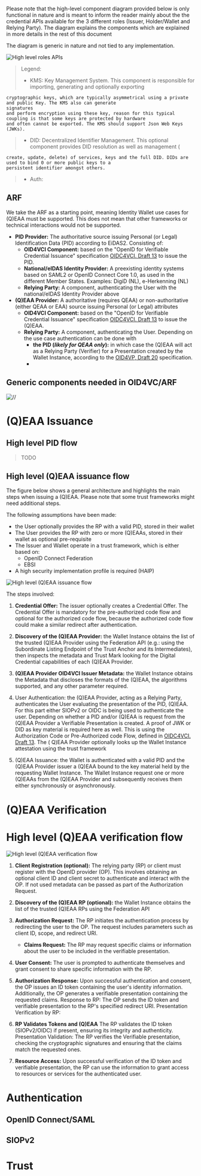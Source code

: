 
<Title size="large" variant="primary">
  Introduction
</Title>

Please note that the high-level component diagram provided below is only functional in nature and is meant to inform the
reader mainly about the the credential APIs available for the 3 different roles (Issuer, Holder/Wallet and Relying
Party). The diagram explains the components which are explained in more details in the rest of this document

The diagram is generic in nature and not tied to any implementation.

![High level roles APIs](/assets/High-level-roles-api.svg)

> Legend:
>
> - KMS: Key Management System. This component is responsible for importing, generating and optionally exporting

    cryptographic keys, which are typically asymmetrical using a private and public Key. The KMS also can generate
    signatures
    and perform encryption using these key, reason for this typical coupling is that some keys are protected by hardware
    and often cannot be exported. The KMS should support Json Web Keys (JWKs).

> - DID: Decentralized Identifier Management. This optional component provides DID resolution as well as management (

    create, update, delete) of services, keys and the full DID. DIDs are used to bind 0 or more public keys to a
    persistent identifier amongst others.

> - Auth:

## ARF

We take the ARF as a starting point, meaning Identity Wallet use cases for (Q)EAA must be supported. This does not
mean that other frameworks or technical interactions would not be supported.

- **PID Provider:** The authoritative source issuing Personal (or Legal) Identification Data (PID) according to EiDAS2.
  Consisting of:
  - **OID4VCI Component:** based on the "OpenID for Verifiable Credential Issuance"
    specification [OIDC4VCI. Draft 13](https://openid.bitbucket.io/connect/openid-4-verifiable-credential-issuance-1_0.html)
    to issue the PID.
  - **National/eIDAS Identity Provider:** A preexisting identity systems based on SAML2 or OpenID Connect Core 1.0, as
    used in the different Member States. Examples: DigiD (NL), e-Herkenning (NL)
  - **Relying Party:** A component, authenticating the User with the national/eIDAS Identity Provider above
- **(Q)EAA Provider:** A authoritative (requires QEAA) or non-authoritative (either QEAA or EAA) source issuing
  Personal (or Legal) attributes
  - **OID4VCI Component:** based on the "OpenID for Verifiable Credential Issuance"
    specification [OIDC4VCI. Draft 13](https://openid.bitbucket.io/connect/openid-4-verifiable-credential-issuance-1_0.html)
    to issue the (Q)EAA.
  - **Relying Party:** A component, authenticating the User. Depending on the use case authentication can be done with
    - **the PID (_likely for QEAA only_):** in which case the (Q)EAA will act as a Relying Party (Verifier) for a
      Presentation created by the Wallet Instance, according to
      the [OID4VP, Draft 20](https://openid.net/specs/openid-4-verifiable-presentations-1_0.html) specification.
    -

## Generic components needed in OID4VC/ARF

![//](/assets/OID4VCI.svg)

# (Q)EAA Issuance

## High level PID flow

> TODO

## High level (Q)EAA issuance flow

The figure below shows a general architecture and highlights the main steps when issuing a (Q)EAA. Please note that some
trust frameworks might need additional steps.

The following assumptions have been made:

- the User optionally provides the RP with a valid PID, stored in their wallet
- The User provides the RP with zero or more (Q)EAAs, stored in their wallet as optional pre-requisite
- The Issuer and Wallet operate in a trust framework, which is either based on:
  - OpenID Connect Federation
  - EBSI
- A high security implementation profile is required (HAIP)

![High level (Q)EAA issuance flow](/assets/high-level-qeaa-issuance-flow.drawio.svg)

The steps involved:

1. **Credential Offer:** The issuer optionally creates a Credential Offer. The Credential Offer is mandatory for the
   pre-authorized code flow and optional for the authorized code flow, because the authorized code flow could make a
   similar redirect after authentication.

2. **Discovery of the (Q)EAA Provider:** the Wallet Instance obtains the list of the trusted (Q)EAA Provider using the
   Federation API (e.g.: using the Subordinate Listing Endpoint of the Trust Anchor and its Intermediates), then
   inspects
   the metadata and Trust Mark looking for the Digital Credential capabilities of each (Q)EAA Provider.

3. **(Q)EAA Provider OID4VCI Issuer Metadata:** the Wallet Instance
   obtains the Metadata that discloses the formats of the (Q)EAA, the algorithms supported, and any other parameter
   required.

4. User Authentication: the (Q)EAA Provider, acting as a Relying Party, authenticates the User evaluating the
   presentation of the PID, (Q)EAA. For this part either SIOPv2 or OIDC is being used to authenticate the user.
   Depending on whether a PID and/or (Q)EAA is request from the (Q)EAA Provider a Verifiable Presentation is created. A
   proof of JWK or DID as key material is required here as well.
   This is using the Authorization Code or Pre-Authorized code Flow, defined
   in [OIDC4VCI. Draft 13](https://openid.bitbucket.io/connect/openid-4-verifiable-credential-issuance-1_0.html). The (
   Q)EAA Provider optionally looks up the Wallet Instance attestation using the trust
   framework

5. (Q)EAA Issuance: the Wallet is authenticated with a valid PID and the (Q)EAA Provider issuer a (Q)EAA bound to the
   key material held by the requesting Wallet Instance. The Wallet Instance request one or more (Q)EAAs from the (Q)EAA
   Provider and subsequently receives them either synchronously or asynchronously.

# (Q)EAA Verification

# High level (Q)EAA verification flow

![High level (Q)EAA verification flow](/assets/high-level-qeaa-verification-flow.drawio.svg)

1. **Client Registration (optional):** The relying party (RP) or client must register with the OpenID provider (OP).
   This involves obtaining an optional client ID and client secret to authenticate and interact with the OP. If not used
   metadata can be passed as part of the Authorization Request.
2. **Discovery of the (Q)EAA RP (optional):** the Wallet Instance obtains the list of the trusted (Q)EAA RPs using the
   Federation API

3. **Authorization Request:** The RP initiates the authentication process by redirecting the user to the OP. The request
   includes parameters such as client ID, scope, and redirect URI.

   - **Claims Request:** The RP may request specific claims or information about the user to be included in the
     verifiable
     presentation.

4. **User Consent:** The user is prompted to authenticate themselves and grant consent to share specific information
   with the
   RP.

5. **Authorization Response:** Upon successful authentication and consent, the OP issues an ID token containing the
   user's identity
   information. Additionally, the OP generates a verifiable presentation containing the requested claims.
   Response to RP: The OP sends the ID token and verifiable presentation to the RP's specified redirect URI.
   Presentation Verification by RP:

6. **RP Validates Tokens and (Q)EAA** The RP validates the ID token (SIOPv2/OIDC) if present, ensuring its integrity and
   authenticity.
   Presentation Validation: The RP verifies the Verifiable presentation, checking the cryptographic signatures and
   ensuring
   that the claims match the requested ones.

7. **Resource Access:** Upon successful verification of the ID token and verifiable presentation, the RP can use the
   information to grant access to resources or services for the authenticated user.

# Authentication

## OpenID Connect/SAML

## SIOPv2

# Trust
